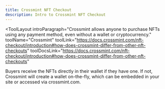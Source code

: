 ```yaml
---
title: Crossmint NFT Checkout
description: Intro to Crossmint NFT Checkout
---
```


<ToolLayout
    introParagraph="Crossmint allows anyone to purchase NFTs using any payment method, even without a wallet or cryptocurrency."
    toolName="Crossmint"
    toolLink="https://docs.crossmint.com/nft-checkout/introduction#how-does-crossmint-differ-from-other-nft-checkouts"
    toolDocsLink="https://docs.crossmint.com/nft-checkout/introduction#how-does-crossmint-differ-from-other-nft-checkouts"
>

Buyers receive the NFTs directly in their wallet if they have one. If not, Crossmint will create a wallet on-the-fly, which can be embedded in your site or accessed via crossmint.com.


</ToolLayout>
